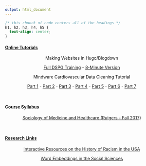 ```yaml
---
output: html_document
---
```


```css
/* this chunnk of code centers all of the headings */
h1, h2, h3, h4, h5 {
  text-align: center;
}
```

#### <ins>Online Tutorials</ins> 

<center>

Making Websites in Hugo/Blogdown

[Full DSPG Training](https://youtu.be/2oQMCdAtfm8) - [8-Minute Version](https://www.youtube.com/watch?v=5nFmzO1fWzI)

Mindware Cardiovascular Data Cleaning Tutorial

[Part 1](https://www.youtube.com/watch?v=HYU3Fwaobl8) - [Part 2](https://www.youtube.com/watch?v=tAydZeGFleI&t=) - [Part 3](https://www.youtube.com/watch?v=S3RsVh-MClU) - [Part 4](https://www.youtube.com/watch?v=MlTpCBPImhE) - [Part 5](https://www.youtube.com/watch?v=UZ6yraMquVw) - [Part 6](https://www.youtube.com/watch?v=adFf04yDVEM) - [Part 7](https://www.youtube.com/watch?v=dz6InnkkrJ4)

</center>

<br>

#### <ins>Course Syllabus</ins>

<center>

[Sociology of Medicine and Healthcare (Rutgers - Fall 2017)](/Kramer_SMHC2017_Syllabus.pdf)

</center>

<br>

#### <ins>Research Links</ins>

<center>

[Interactive Resources on the History of Racism in the USA](https://docs.google.com/spreadsheets/d/1itAkPqMUH059j-Lkd78xqZky947zlbgM9ZjdBkqUQw8/edit#gid=0)

[Word Embeddings in the Social Sciences ](https://docs.google.com/spreadsheets/d/1hpaagIMbw2DoJRhWiQEC6r1jr956bj2iZDNv3L7opYI/edit#gid=0)

</center>
